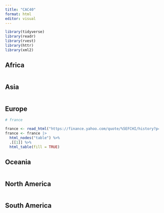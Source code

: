 ```yaml
---
title: "CAC40"
format: html
editor: visual
---
```


```r

library(tidyverse)
library(readr)
library(rvest)
library(httr)
library(xml2)
```

## Africa

```r

```

## Asia

```r

```

## Europe

```r
# france

france <- read_html("https://finance.yahoo.com/quote/%5EFCHI/history?p=%5EFCHI")
france <- france |> 
  html_nodes("table") %>% 
  .[[1]] %>% 
  html_table(fill = TRUE)
```

## Oceania

```r

```

## North America

```r

```

## South America

```r

```
